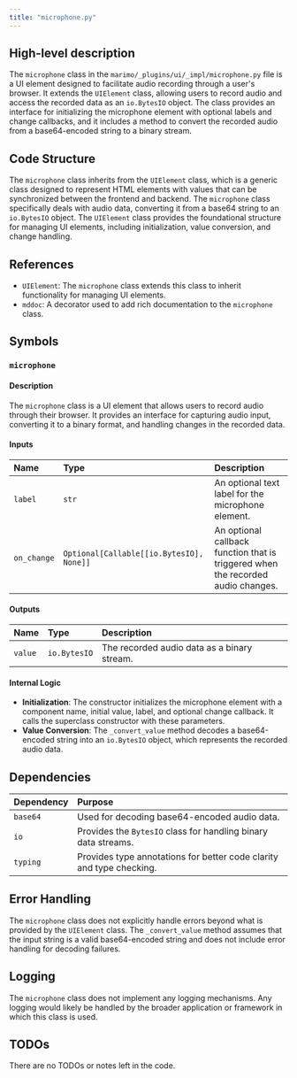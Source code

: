 ```yaml
---
title: "microphone.py"
---
```


## High-level description

The `microphone` class in the `marimo/_plugins/ui/_impl/microphone.py` file is a UI element designed to facilitate audio recording through a user's browser. It extends the `UIElement` class, allowing users to record audio and access the recorded data as an `io.BytesIO` object. The class provides an interface for initializing the microphone element with optional labels and change callbacks, and it includes a method to convert the recorded audio from a base64-encoded string to a binary stream.

## Code Structure

The `microphone` class inherits from the `UIElement` class, which is a generic class designed to represent HTML elements with values that can be synchronized between the frontend and backend. The `microphone` class specifically deals with audio data, converting it from a base64 string to an `io.BytesIO` object. The `UIElement` class provides the foundational structure for managing UI elements, including initialization, value conversion, and change handling.

## References

- `UIElement`: The `microphone` class extends this class to inherit functionality for managing UI elements.
- `mddoc`: A decorator used to add rich documentation to the `microphone` class.

## Symbols

### `microphone`
#### Description
The `microphone` class is a UI element that allows users to record audio through their browser. It provides an interface for capturing audio input, converting it to a binary format, and handling changes in the recorded data.

#### Inputs
| Name     | Type                               | Description                                      |
|:---------|:-----------------------------------|:-------------------------------------------------|
| `label`  | `str`                              | An optional text label for the microphone element. |
| `on_change` | `Optional[Callable[[io.BytesIO], None]]` | An optional callback function that is triggered when the recorded audio changes. |

#### Outputs
| Name   | Type       | Description                                      |
|:-------|:-----------|:-------------------------------------------------|
| `value` | `io.BytesIO` | The recorded audio data as a binary stream. |

#### Internal Logic
- **Initialization**: The constructor initializes the microphone element with a component name, initial value, label, and optional change callback. It calls the superclass constructor with these parameters.
- **Value Conversion**: The `_convert_value` method decodes a base64-encoded string into an `io.BytesIO` object, which represents the recorded audio data.

## Dependencies

| Dependency | Purpose |
|:-----------|:--------|
| `base64`   | Used for decoding base64-encoded audio data. |
| `io`       | Provides the `BytesIO` class for handling binary data streams. |
| `typing`   | Provides type annotations for better code clarity and type checking. |

## Error Handling

The `microphone` class does not explicitly handle errors beyond what is provided by the `UIElement` class. The `_convert_value` method assumes that the input string is a valid base64-encoded string and does not include error handling for decoding failures.

## Logging

The `microphone` class does not implement any logging mechanisms. Any logging would likely be handled by the broader application or framework in which this class is used.

## TODOs

There are no TODOs or notes left in the code.